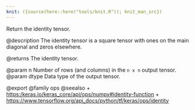 ```yaml
---
knit: ({source(here::here("tools/knit.R")); knit_man_src})
---
```

Return the identity tensor.

@description
The identity tensor is a square tensor with ones on the main diagonal and
zeros elsewhere.

@returns
    The identity tensor.

@param n Number of rows (and columns) in the `n x n` output tensor.
@param dtype Data type of the output tensor.

@export
@family ops
@seealso
+ <https:/keras.io/keras_core/api/ops/numpy#identity-function>
+ <https://www.tensorflow.org/api_docs/python/tf/keras/ops/identity>
